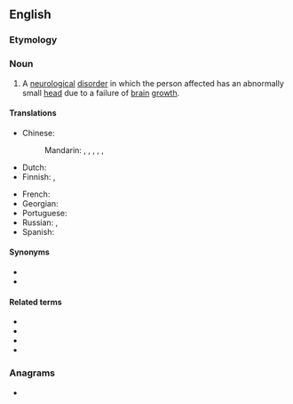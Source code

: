 ==English==

===Etymology===
{{confix|micro|cephaly|lang=en}}

===Noun===
{{wikipedia}}
{{en-noun|~|microcephalies}}

# A [[neurological]] [[disorder]] in which the person affected has an abnormally small [[head]] due to a failure of [[brain]] [[growth]].

====Translations====
{{trans-top|neurological disorder}}
* Chinese:
*: Mandarin: {{t|cmn|畸形小頭|sc=Hani}}, {{t|cmn|畸形小头|tr=jīxíng xiǎotóu|sc=Hani}}, {{t|cmn|小頭畸形|sc=Hani}}, {{t|cmn|小头畸形|tr=xiǎotóu jīxíng|sc=Hani}}, {{t|cmn|小腦症|sc=Hani}}, {{t|cmn|小脑症|tr=xiǎonǎozhèng|sc=Hani}}
* Dutch: {{t|nl|microcefalie|f}}
* Finnish: {{t|fi|pienipäisyys}}, {{t+|fi|mikrokefalia}}
{{trans-mid}}
* French: {{t+|fr|microcéphalie|f}}
* Georgian: {{t|ka|მიკროკეფალია}}
* Portuguese: {{t+|pt|microcefalia|f}}
* Russian: {{t+|ru|микроцефа́лия|f}}, {{t+|ru|микрокефа́лия|f}}
* Spanish: {{t+|es|microcefalia|f}}
{{trans-bottom}}

====Synonyms====
* {{l|en|microcephalia}}
* {{l|en|microcephalism}}

====Related terms====
* {{l|en|microcephalic}}
* {{l|en|microcephale}}
* {{l|en|microcephalous}}
* {{l|en|microcephalus}}

===Anagrams===
* {{l|en|pyrochemical}}